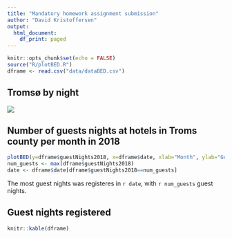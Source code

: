 ```yaml
---
title: "Mandatory homework assignment submission"
author: "David Kristoffersen"
output:
  html_document:
    df_print: paged
---
```


```r
knitr::opts_chunk$set(echo = FALSE)
source("R/plotBED.R")
dframe <- read.csv("data/dataBED.csv")
```

## Tromsø by night
![](picture/tromso_by_night.png)

## Number of guests nights at hotels in Troms county per month in 2018
```r
plotBED(y=dframe$guestNights2018, x=dframe$date, xlab="Month", ylab="Guest nights")
num_guests <- max(dframe$guestNights2018)
date <- dframe$date[dframe$guestNights2018==num_guests]
```

The most guest nights was registeres in `r date`, with `r num_guests` guest nights.

## Guest nights registered
```r
knitr::kable(dframe)
```
